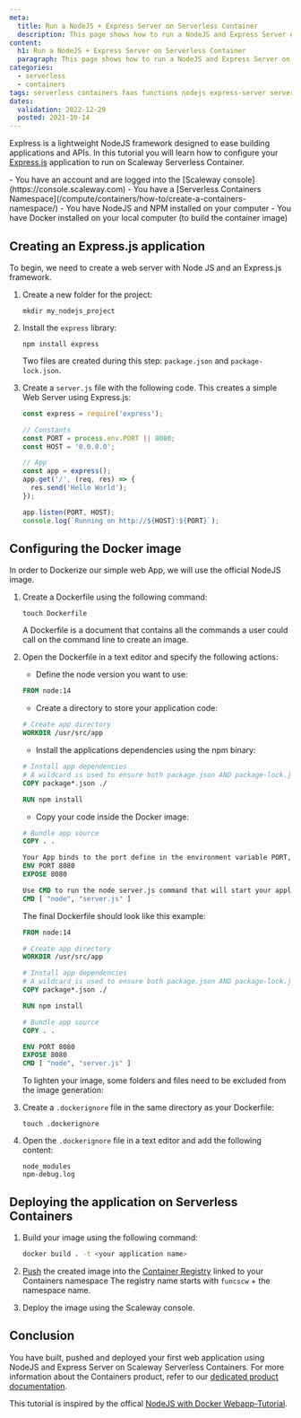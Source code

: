 ```yaml
---
meta:
  title: Run a NodeJS + Express Server on Serverless Container 
  description: This page shows how to run a NodeJS and Express Server on Serverless Container 
content:
  h1: Run a NodeJS + Express Server on Serverless Container 
  paragraph: This page shows how to run a NodeJS and Express Server on Serverless Container 
categories:
  - serverless
  - containers
tags: serverless containers faas functions nodejs express-server serverless
dates:
  validation: 2022-12-29
  posted: 2021-10-14
---
```


Explress is a lightweight NodeJS framework designed to ease building applications and APIs.
In this tutorial you will learn how to configure your [Express.js](http://expressjs.com/) application to run on Scaleway Serverless Container.

<Message type="requirement">
  - You have an account and are logged into the [Scaleway console](https://console.scaleway.com)
  - You have a [Serverless Containers Namespace](/compute/containers/how-to/create-a-containers-namespace/)
  - You have NodeJS and NPM installed on your computer
  - You have Docker installed on your local computer (to build the container image)
</Message>

## Creating an Express.js application

To begin, we need to create a web server with Node JS and an Express.js framework.

1.  Create a new folder for the project:
    ```
    mkdir my_nodejs_project
    ```
2. Install the `express` library: 
    ```
    npm install express
    ```

    Two files are created during this step: `package.json` and `package-lock.json`. 
3. Create a `server.js` file with the following code. This creates a simple Web Server using Express.js:
    ```js
    const express = require('express');

    // Constants
    const PORT = process.env.PORT || 8080;
    const HOST = '0.0.0.0';

    // App
    const app = express();
    app.get('/', (req, res) => {
      res.send('Hello World');
    });

    app.listen(PORT, HOST);
    console.log(`Running on http://${HOST}:${PORT}`);
    ```

## Configuring the Docker image

In order to Dockerize our simple web App, we will use the official NodeJS image.

1. Create a Dockerfile using the following command: 
    ```
    touch Dockerfile
    ```
    <Message type="tip">
    A Dockerfile is a document that contains all the commands a user could call on the command line to create an image.
    </Message>
2. Open the Dockerfile in a text editor and specify the following actions:
    * Define the node version you want to use:

    ```dockerfile
    FROM node:14
    ```

    * Create a directory to store your application code:

    ```dockerfile
    # Create app directory
    WORKDIR /usr/src/app
    ```

    * Install the applications dependencies using the npm binary:

    ```dockerfile
    # Install app dependencies
    # A wildcard is used to ensure both package.json AND package-lock.json are copied
    COPY package*.json ./

    RUN npm install
    ```

    * Copy your code inside the Docker image:

    ```dockerfile
    # Bundle app source
    COPY . .

    Your App binds to the port define in the environment variable PORT, define it and expose the port 8080
    ENV PORT 8080
    EXPOSE 8080

    Use CMD to run the node server.js command that will start your application
    CMD [ "node", "server.js" ]
    ```

    The final Dockerfile should look like this example:

    ```dockerfile 
    FROM node:14

    # Create app directory
    WORKDIR /usr/src/app

    # Install app dependencies
    # A wildcard is used to ensure both package.json AND package-lock.json are copied
    COPY package*.json ./

    RUN npm install

    # Bundle app source
    COPY . .

    ENV PORT 8080
    EXPOSE 8080
    CMD [ "node", "server.js" ]
    ```

    To lighten your image, some folders and files need to be excluded from the image generation:
3. Create a `.dockerignore` file in the same directory as your Dockerfile:
    ```
    touch .dockerignore 
    ```
4. Open the `.dockerignore` file in a text editor and add the following content:
    ```
    node_modules
    npm-debug.log
    ```

## Deploying the application on Serverless Containers

1. Build your image using the following command: 
    ```sh
    docker build . -t <your application name>
    ```
2. [Push](https://www.scaleway.com/en/docs/compute/container-registry/how-to/push-images/) the created image into the [Container Registry](https://www.scaleway.com/en/docs/compute/container-registry/quickstart/) linked to your Containers namespace
    <Message type="tip">
    The registry name starts with `funcscw` + the namespace name.

    </Message>
3. Deploy the image using the Scaleway console.

## Conclusion

You have built, pushed and deployed your first web application using NodeJS and Express Server on Scaleway Serverless Containers. For more information about the Containers product, refer to our [dedicated product documentation](https://www.scaleway.com/en/docs/compute/containers/quickstart/).

This tutorial is inspired by the offical [NodeJS with Docker Webapp-Tutorial](https://nodejs.org/en/docs/guides/nodejs-docker-webapp/).
